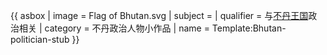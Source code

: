 {{ asbox
| image     = Flag of Bhutan.svg
| subject   = 
| qualifier = 与[[不丹王国]]政治相关
| category  = 不丹政治人物小作品
| name = Template:Bhutan-politician-stub
}}